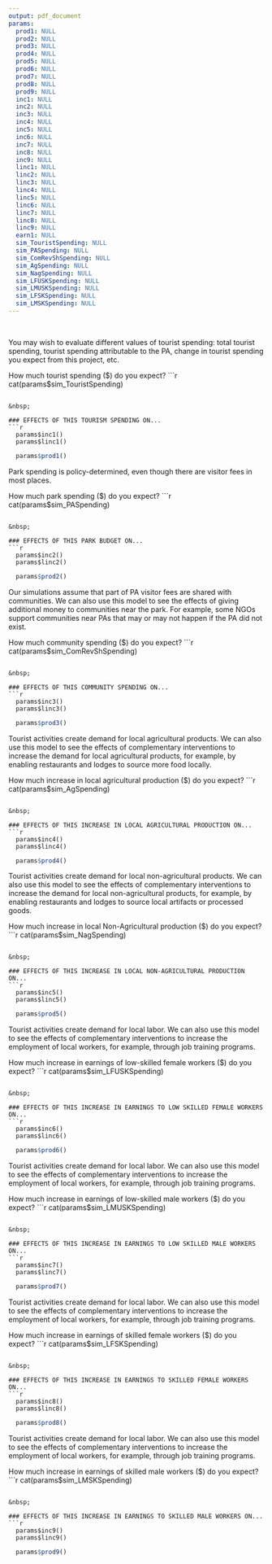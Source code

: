 ```yaml
---
output: pdf_document
params:
  prod1: NULL
  prod2: NULL
  prod3: NULL
  prod4: NULL
  prod5: NULL
  prod6: NULL
  prod7: NULL
  prod8: NULL
  prod9: NULL
  inc1: NULL
  inc2: NULL
  inc3: NULL
  inc4: NULL
  inc5: NULL
  inc6: NULL
  inc7: NULL
  inc8: NULL
  inc9: NULL
  linc1: NULL
  linc2: NULL
  linc3: NULL
  linc4: NULL
  linc5: NULL
  linc6: NULL
  linc7: NULL
  linc8: NULL
  linc9: NULL
  earn1: NULL
  sim_TouristSpending: NULL
  sim_PASpending: NULL
  sim_ComRevShSpending: NULL
  sim_AgSpending: NULL
  sim_NagSpending: NULL
  sim_LFUSKSpending: NULL
  sim_LMUSKSpending: NULL
  sim_LFSKSpending: NULL
  sim_LMSKSpending: NULL
---
```


\begin{center}
\section{LEWIE-lite Dashboard Report}
\end{center}

&nbsp;

\subsection{Local-Economy Impacts of Tourist Spending (US\$)}

You may wish to evaluate different values of tourist spending: total tourist spending, tourist spending attributable to the PA, change in tourist spending you expect from this project, etc.

How much tourist spending ($) do you expect?
```r
  cat(params$sim_TouristSpending)
```

&nbsp;

### EFFECTS OF THIS TOURISM SPENDING ON...
```r
  params$inc1()
  params$linc1()
```
```r
  params$prod1()
```

\newpage
\subsection{Local-Economy Impacts of Park Spending (US\$)}

Park spending is policy-determined, even though there are visitor fees in most places.

How much park spending ($) do you expect?
```r
  cat(params$sim_PASpending)
```

&nbsp;

### EFFECTS OF THIS PARK BUDGET ON...
```r
  params$inc2()
  params$linc2()
```
```r
  params$prod2()
```

\newpage
\subsection{Local-Economy Impacts of Community Spending (US\$)}

Our simulations assume that part of PA visitor fees are shared with communities. We can also use this model to see the effects of giving additional money to communities near the park. For example, some NGOs support communities near PAs that may or may not happen if the PA did not exist.

How much community spending ($) do you expect?
```r
  cat(params$sim_ComRevShSpending)
```

&nbsp;

### EFFECTS OF THIS COMMUNITY SPENDING ON...
```r
  params$inc3()
  params$linc3()
```
```r
  params$prod3()
```

\newpage
\subsection{Local-Economy Impacts of Increased Agricultural Production (US\$)}

Tourist activities create demand for local agricultural products. We can also use this model to see the effects of complementary interventions to increase the demand for local agricultural products, for example, by enabling restaurants and lodges to source more food locally.

How much increase in local agricultural production ($) do you expect?
```r
  cat(params$sim_AgSpending)
```

&nbsp;

### EFFECTS OF THIS INCREASE IN LOCAL AGRICULTURAL PRODUCTION ON...
```r
  params$inc4()
  params$linc4()
```
```r
  params$prod4()
```

\newpage
\subsection{Local-Economy Impacts of Increased Non-Agricultural Production (US\$)}

Tourist activities create demand for local non-agricultural products. We can also use this model to see the effects of complementary interventions to increase the demand for local non-agricultural products, for example, by enabling restaurants and lodges to source local artifacts or processed goods.

How much increase in local Non-Agricultural production ($) do you expect?
```r
  cat(params$sim_NagSpending)
```

&nbsp;

### EFFECTS OF THIS INCREASE IN LOCAL NON-AGRICULTURAL PRODUCTION ON...
```r
  params$inc5()
  params$linc5()
```
```r
  params$prod5()
```

\newpage
\subsection{Local-Economy Impacts of Low-Skilled Female Earnings (US\$)}

Tourist activities create demand for local labor. We can also use this model to see the effects of complementary interventions to increase the employment of local workers, for example, through job training programs.

How much increase in earnings of low-skilled female workers ($) do you expect?
```r
  cat(params$sim_LFUSKSpending)
```

&nbsp;

### EFFECTS OF THIS INCREASE IN EARNINGS TO LOW SKILLED FEMALE WORKERS ON...
```r
  params$inc6()
  params$linc6()
```
```r
  params$prod6()
```

\newpage
\subsection{Local-Economy Impacts of Low-Skilled Male Earnings (US\$)}

Tourist activities create demand for local labor. We can also use this model to see the effects of complementary interventions to increase the employment of local workers, for example, through job training programs.

How much increase in earnings of low-skilled male workers ($) do you expect?
```r
  cat(params$sim_LMUSKSpending)
```

&nbsp;

### EFFECTS OF THIS INCREASE IN EARNINGS TO LOW SKILLED MALE WORKERS ON...
```r
  params$inc7()
  params$linc7()
```
```r
  params$prod7()
```

\newpage
\subsection{Local-Economy Impacts of Skilled Female Earnings (US\$)}

Tourist activities create demand for local labor. We can also use this model to see the effects of complementary interventions to increase the employment of local workers, for example, through job training programs.

How much increase in earnings of skilled female workers ($) do you expect?
```r
  cat(params$sim_LFSKSpending)
```

&nbsp;

### EFFECTS OF THIS INCREASE IN EARNINGS TO SKILLED FEMALE WORKERS ON...
```r
  params$inc8()
  params$linc8()
```
```r
  params$prod8()
```

\newpage
\subsection{Local-Economy Impacts of Skilled Male Earnings (US\$)}

Tourist activities create demand for local labor. We can also use this model to see the effects of complementary interventions to increase the employment of local workers, for example, through job training programs.

How much increase in earnings of skilled male workers ($) do you expect?
```r
  cat(params$sim_LMSKSpending)
```

&nbsp;

### EFFECTS OF THIS INCREASE IN EARNINGS TO SKILLED MALE WORKERS ON...
```r
  params$inc9()
  params$linc9()
```
```r
  params$prod9()
```